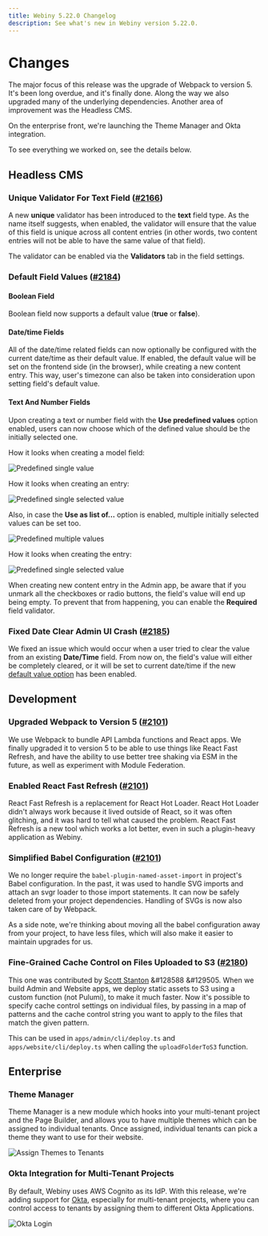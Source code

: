 ```yaml
---
title: Webiny 5.22.0 Changelog
description: See what's new in Webiny version 5.22.0.
---
```


# Changes

The major focus of this release was the upgrade of Webpack to version 5. It's been long overdue, and it's finally done. Along the way we also upgraded many of the underlying dependencies. Another area of improvement was the Headless CMS. 

On the enterprise front, we're launching the Theme Manager and Okta integration.

To see everything we worked on, see the details below.

## Headless CMS

### Unique Validator For Text Field ([#2166](https://github.com/webiny/webiny-js/pull/2166))

A new **unique** validator has been introduced to the **text** field type. As the name itself suggests, when enabled, the validator will ensure that the value of this field is unique across all content entries (in other words, two content entries will not be able to have the same value of that field).

The validator can be enabled via the **Validators** tab in the field settings.

### Default Field Values ([#2184](https://github.com/webiny/webiny-js/pull/2184))

#### Boolean Field

Boolean field now supports a default value (**true** or **false**).

#### Date/time Fields

All of the date/time related fields can now optionally be configured with the current date/time as their default value. If enabled, the default value will be set on the frontend side (in the browser), while creating a new content entry. This way, user's timezone can also be taken into consideration upon setting field's default value.

#### Text And Number Fields

Upon creating a text or number field with the **Use predefined values** option enabled, users can now choose which of the defined value should be the initially selected one.

How it looks when creating a model field:

![Predefined single value](./assets/single-predefined-values.png)

How it looks when creating an entry:

![Predefined single selected value](./assets/selected-single-predefined-values.png)

Also, in case the **Use as list of...** option is enabled, multiple initially selected values can be set too.

![Predefined multiple values](./assets/multiple-predefined-values.png)

How it looks when creating the entry:

![Predefined single selected value](./assets/selected-multiple-predefined-values.png)

When creating new content entry in the Admin app, be aware that if you unmark all the checkboxes or radio buttons, the field's value will end up being empty. To prevent that from happening, you can enable the **Required** field validator.

### Fixed Date Clear Admin UI Crash ([#2185](https://github.com/webiny/webiny-js/pull/2185))

We fixed an issue which would occur when a user tried to clear the value from an existing **Date/Time** field. From now on, the field's value will either be completely cleared, or it will be set to current date/time if the new [default value option](/docs/release-notes/5.22.0/changelog#datetime-fields) has been enabled.

## Development

### Upgraded Webpack to Version 5 ([#2101](https://github.com/webiny/webiny-js/pull/2101))

We use Webpack to bundle API Lambda functions and React apps. We finally upgraded it to version 5 to be able to use things like React Fast Refresh, and have the ability to use better tree shaking via ESM in the future, as well as experiment with Module Federation.

### Enabled React Fast Refresh ([#2101](https://github.com/webiny/webiny-js/pull/2101))

React Fast Refresh is a replacement for React Hot Loader. React Hot Loader didn't always work because it lived outside of React, so it was often glitching, and it was hard to tell what caused the problem. React Fast Refresh is a new tool which works a lot better, even in such a plugin-heavy application as Webiny.

### Simplified Babel Configuration ([#2101](https://github.com/webiny/webiny-js/pull/2101))

We no longer require the `babel-plugin-named-asset-import` in project's Babel configuration. In the past, it was used to handle SVG imports and attach an svgr loader to those import statements. It can now be safely deleted from your project dependencies. Handling of SVGs is now also taken care of by Webpack.

As a side note, we're thinking about moving all the babel configuration away from your project, to have less files, which will also make it easier to maintain upgrades for us.

### Fine-Grained Cache Control on Files Uploaded to S3 ([#2180](https://github.com/webiny/webiny-js/pull/2180))

This one was contributed by [Scott Stanton](https://github.com/snstanton) &#128588 &#129505. When we build Admin and Website apps, we deploy static assets to S3 using a custom function (not Pulumi), to make it much faster. Now it's possible to specify cache control settings on individual files, by passing in a map of patterns and the cache control string you want to apply to the files that match the given pattern.

This can be used in `apps/admin/cli/deploy.ts` and `apps/website/cli/deploy.ts` when calling the `uploadFolderToS3` function.

## Enterprise

### Theme Manager

Theme Manager is a new module which hooks into your multi-tenant project and the Page Builder, and allows you to have multiple themes which can be assigned to individual tenants. Once assigned, individual tenants can pick a theme they want to use for their website.

![Assign Themes to Tenants](../../enterprise/theme-manager/tenant-themes.png)

### Okta Integration for Multi-Tenant Projects

By default, Webiny uses AWS Cognito as its IdP. With this release, we're adding support for [Okta](https://www.okta.com/), especially for multi-tenant projects, where you can control access to tenants by assigning them to different Okta Applications. 

![Okta Login](../../enterprise/okta-integration/okta-login.png)
